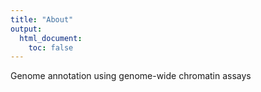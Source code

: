 ```yaml
---
title: "About"
output:
  html_document:
    toc: false
---
```


Genome annotation using genome-wide chromatin assays
